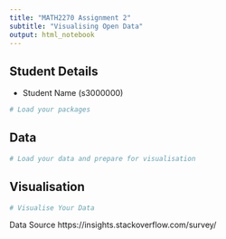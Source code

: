 ```yaml
---
title: "MATH2270 Assignment 2"
subtitle: "Visualising Open Data"
output: html_notebook
---
```


## Student Details

* Student Name (s3000000)

```r
# Load your packages
```

## Data

```r
# Load your data and prepare for visualisation
```


## Visualisation

```r
# Visualise Your Data
```

Data Source
https://insights.stackoverflow.com/survey/


